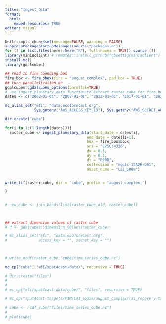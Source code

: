 ```yaml
---
title: "Ingest_Data"
format:
  html:
    embed-resources: TRUE
editor: visual
---
```


```r
knitr::opts_chunk$set(message=FALSE, warning = FALSE)
suppressPackageStartupMessages(source("packages.R"))
for (f in list.files(here::here("R"), full.names = TRUE)) source (f)
library(minioclient) # remotes::install_github("cboettig/minioclient")
install_mc()
library(gdalcubes)
```

```r
## read in fire bounding box
fire_box <- fire_bbox(fire = "august_complex", pad_box = TRUE)
## turn parallelization on
gdalcubes::gdalcubes_options(parallel=TRUE)
# use ingest_planetary_data function to extract raster cube for fire bounding box between Jan 1 2002 and Mar 1 2023. Loop through 5 year increments to avoid ingest_planetary_data timing out.
dates <- c("2002-01-01", "2007-01-01", "2012-01-01", "2017-01-01", "2022-01-01", "2025-03-01")

mc_alias_set("efi", "data.ecoforecast.org",
             Sys.getenv("AWS_ACCESS_KEY_ID"), Sys.getenv("AWS_SECRET_ACCESS_KEY"))

dir.create("cube")

for(i in 1:(1-length(dates))){
  raster_cube <- ingest_planetary_data(start_date = dates[i],
                                     end_date = dates[i+1],
                                     box = fire_box$bbox,
                                     srs = "EPSG:4326",
                                     dx = 0.1,
                                     dy = 0.1,
                                     dt = "P30D",
                                     collection = "modis-15A2H-061",
                                     asset_name = "Lai_500m")


write_tif(raster_cube, dir = "cube", prefix = "august_complex_")

}


# new_cube <- join_bands(list(raster_cube_old, raster_cube))



## extract dimension values of raster cube
# d <- gdalcubes::dimension_values(raster_cube)

# mc_alias_set("efi", "data.ecoforecast.org",
#              access_key = "", secret_key = "")



# write_ncdf(raster_cube,"cube/time_series_cube.nc")

mc_cp("cube", "efi/spat4cast-data/", recursive = TRUE)

# dir.create("files")
# 
# 
# mc_cp("efi/spat4cast-data/cube/", "files", recursive = TRUE)

# mc_cp("spat4cast-targets/P1M/LAI_modis/august_complex/lai_recovery-target-2025-03-01.tif", "files", recursive = TRUE)

# cube <- ncdf_cube("files/time_series_cube.nc")
# 
# plot(cube)


```
